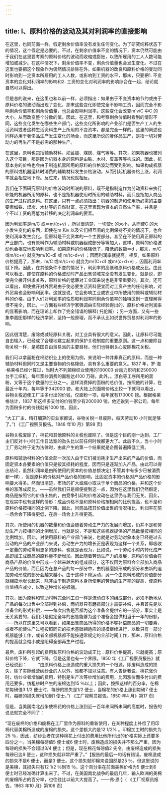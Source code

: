 ```yaml
---
---
---
```

title: I、原料价格的波动及其对利润率的直接影响
---




在这里，也同前面一样，假定剩余价值率没有发生任何变化。为了研究纯粹状态下的情况，这个假定是必要的。不过，在剩余价值率不变的情况下，资本仍然可能由于我们在这里要考察的原料价格的波动而收缩或膨胀，以致所雇用的工人人数可能增加或减少。在这种情况下，剩余价值率不变，剩余价值量也会发生变化。不过在这里也要把这个现象作为偶然情况排除在外。如果机器的改良和原料价格的变动同时影响到一定资本所雇用的工人人数，或影响到工资的水平，那末，只要把1. 不变资本的变化对利润率的影响和2. 工资的变化对利润率的影响综合在一起，结论就自然可以得出。

但是总的说来，在这里也和以前一样，必须指出：如果由于不变资本的节约或由于原料价格的波动而出现了变化，那末这些变化即使完全不影响工资，因而完全不影响剩余价值率和剩余价值量，也总会影响利润率。这些变化会改变m'v/C 中C 的大小，从而改变整个分数的值。因此，在这里，和考察剩余价值时看到的情形不同，这些变化发生在哪些生产部门，这些变化所影响的产业部门是否生产工人的生活资料或者这种生活资料生产上所用的不变资本，都是完全一样的。这里的阐述也同样适用于奢侈品生产发生变化的场合，而这里所说的奢侈品生产，是指一切对劳动力的再生产不是必需的那种生产。

在这里，原料也包括辅助材料，如蓝靛、煤炭、煤气等等。其次，如果机器也被列入这个项目，那是因为机器本身的原料是由铁、木材、皮革等等构成的。因此，机器本身的价格也会由于制造机器所用的原料的价格波动而受到影响。如果构成机器的原料或机器运转时消费的辅助材料发生价格波动，从而引起机器价格上涨，利润率就会相应地下降。反过来，情况也就相反。

我们在下面研究原料的价格波动时所说的原料，既不是指制造作为劳动资料来执行职能的机器所用的原料，也不是指机器使用时所用的辅助材料，而只是指加入商品的生产过程的原料。在这里，只有一点必须指出：机器的制造和使用所必需的主要要素如铁、煤炭、木材等的自然财富，在这里表现为资本的自然生产率，并且是一个不以工资的高低为转移的决定利润率的要素。

因为利润率是m/C 或＝m/(c+v) ，所以很清楚，一切使c 的大小，从而使C 的大小发生变化的东西，即使在m 和v 以及它们相互间的比例保持不变的情况下，也会使利润率发生变化。但原料是不变资本的一个主要部分。甚至在不使用真正原料的产业部门，也有原料作为辅助材料或机器组成部分等等加入，这样，原料的价格波动也会相应地影响利润率。如果原料的价格降低了，降低的数额＝d ，那末，m/C 或m/(c+v) 就变为m/(C-d) 或 m/(c-d+v) ；因而利润率就提高。相反，如果原料价格提高了，那末，m/C 或m/(c+v) 就变为m/(C+d) 或m/(c+d+v) ，因而利润率就下降。因此，在其他条件不变的情况下，利润率的高低和原料价格成反比。由此可以看出，即使在原料的价格波动时产品出售领域完全没有发生变化，就是说，即使完全撇开供求关系，原料价格的低廉对工业国来说也是非常重要的。其次，还可以看出，即使撇开对外贸易由于使必要生活资料便宜而对工资产生的任何影响，对外贸易也会影响利润率。这就是说，它会影响工业或农业中所使用的原料或辅助材料的价格。由于人们对利润率的性质和利润率同剩余价值率的独特区别一直理解得很不完全，因此，一方面有些经济学家强调由实际经验得出的、原料价格对利润率的显著影响，而在理论上却作了完全错误的解释( 托伦斯) ；另一方面，又有一些象李嘉图那样的经济学家，坚持一般原理，而不承认比如说世界贸易对利润率的影响。

因此很清楚，废除或减轻原料关税，对工业具有很大的意义。因此，让原料尽可能自由输入，已经成了合理地建立起来的保护关税制度的重要原则。这一点和废除谷物关税一样，是英国自由贸易派的主要目标，他们也特别关心废除棉花关税。

我们可以拿面粉在棉纺织业上的使用为例，来说明一种并非真正的原料，而是一种辅助材料但同时又是主要食物的价格降低，具有多么重要的意义。1837 年，罗·海·格莱格已经计算过，当时大不列颠棉织业使用的100000 台动力织机和250000 台手工织机，每年浆纱消费的面粉达4100 万磅。此外，。漂白等工序所用的面粉，又等于这个数量的三分之一。这样消费掉的面粉的总价值，按照他的计算，在最近十年内，每年等于342000 镑。和大陆上的面粉价格比较一下就可以看出，谷物关税迫使工厂主多付出的价钱，仅面粉一项，每年就有170000 镑。根据格莱格估计，1837 年这样多支付的价钱至少有200000 镑。他还说到一家公司，每年为面粉多付的价钱就有1000 镑。因此，

“大工厂主、精打细算的实业家都说，谷物关税一旦废除，每天劳动10 小时就足够了。”( 《工厂视察员报告。1848 年10 月》第98 页)

谷物关税废除了，棉花和其他原料的关税也废除了。但是这个目的刚一达到，工厂主们反对十小时工作日法案的劲头比以前任何时候都更大了。此后不久，当十小时工厂劳动终于定为法律时，由此产生的第一个结果就是企图普遍降低工资。

原料和辅助材料的价值全部一次加入由于它们被消耗才生产出来的产品的价值，而固定资本各要素的价值只是按其损耗的程度，因而只是逐渐加入产品。由此可以得出结论，虽然利润率是由所使用的资本的价值总额决定( 不管其中有多少已被消费都一样) ，但是原料的价格对产品价格的影响，比固定资本的价格对产品价格的影响要大得多。然而很清楚，市场的扩大或缩小取决于单个商品的价格，并和这个价格的涨落成反比，——虽然我们只是顺便提到这一点，因为在这里我们仍然假定，商品是按照它的价值出售的，由竞争引起的价格波动在这里仍与我们无关。因此，在现实中也有这样的情形：成品价格不是和原料价格按相同的比例提高，也不是和原料价格按相同的比例下降。因此，同商品按其价值出售的情况相比，利润率在前一场合会下降得更低，在后一场合上升得更高。

其次，所使用的机器的数量和价值会随着劳动生产力的发展而增加，仍并不是和劳动生产力按相同的比例增加，也就是说，不是和这些机器提供的产品数量按相同的比例增加。因此，对使用原料的产业部门来说，也就是对劳动对象本身已经是过去劳动的产品的产业部门来说，劳动生产力的增长正是表现为这样一个关系，即吸收一定量的劳动需用更多的原料，也就是表现为，比如说，一个劳动小时内转化成产品即加工成商品的原料量不断增加。因此随着劳动生产力的发展，原料的价值会在商品产品的价值中形成一个越来越大的组成部分，这不仅因为原料会全部加入商品产品的价值，而且因为在总产品的每一部分中，由机器磨损形成的部分和由新的追加劳动形成的部分会越来越小。由于这种下降运动，另一个由原料形成的价值部分就相应地增长起来，除非由于制造原料本身所使用的劳动的生产率的提高，使原料价值相应减少，以致这种增长被抵销。

其次，因为原料和辅助材料完全同工资一样是流动资本的组成部分，必须不断地从产品的每次出售中全部得到补偿，而机器只有磨损部分才需要补偿，并且首先是以准备金的形式补偿，——每次出售是否都为这个准备金提供它的一部分，事实上是无关紧要的，我们只是假定全年的出售能够为这个准备金提供相当于一年的份额，——所以在这里又可以看到，如果出售商品所得的价格不够补偿商品的一切要素，或者不能使生产过程按照同它的技术基础相适应的规模继续进行，以致只有一部分机器能够工作，或者全部机器都不能按通常规定的全部时间工作，那末，原料价格的提高就会缩小或是阻碍全部再生产过程。

最后，废料所引起的费用和原料价格的波动成正比：原料价格提高，它就提高；原料价格下降，它就下降。但是这里也有一个界限。1850 年《工厂视察员报告》就已经说到： 　　 “由原料价格上涨造成的重大损失的一个根源，即废料造成的损失，除了实际经营纺纱业的人以外，谁都不加以注意。有人告诉我说，棉花涨价时，纺纱业者增加的费用，特别是生产次等纱增加的费用，比因涨价而多付出的费用还要多。纺粗纱时产生的废棉达到15 ％以上；因此，按照这样的百分率，在棉花每磅值3 1/2 便士时，每磅的损失是1/2 便士，当棉花的价格上涨到每磅7 便士时，每磅的损失就增加到1 便士。”( 《工厂视察员报告。1850 年4 月》第17 页)

但是，当美国南北战争使棉花的价格上涨到近一百年来闻所未闻的高度时，报告的说法就完全不同了：

“现在废棉的价格和废棉在工厂里作为原料的重新使用，在某种程度上补偿了用印棉代替美棉所造成的废棉的损失。这个差额大约是12 1/2% 。印棉加工时的损失为25 ％，因此，纺纱业者在这种棉花上付出的费用比他所付出的价格实际上还要多四分之一。当美棉每磅值5 便士或6 便士时，废棉造成的损失并不那么严重，因为每磅的损失不会超过3/4 便士；但是，现在棉花每磅值2 先令，由废棉造成的损失每磅已达6 便士，这种损失就非常严重了。”【报告的最后一句话有错误。废棉造成的损失不是6 便士，而是3 便士。这个损失就印棉来说固然是25 ％，但这里说的是美棉，其损失只有12 1/2 ％到15 ％，这个百分率在前面美棉价格为5 便士到6 便士时已经准确计算出来了。不过，在美国南北战争的最后几年，输入欧洲的美棉的废棉所占的百分率，也往往比以前大大提高了。——弗·恩·】( 《工厂视察员报告。1863 年10 月》第106 页)